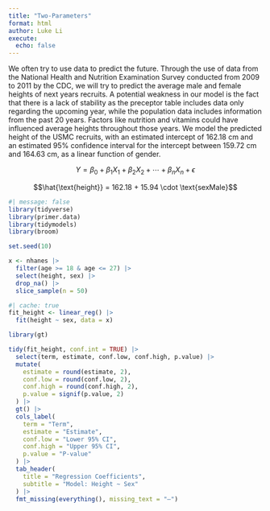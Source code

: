 ```yaml
---
title: "Two-Parameters"
format: html
author: Luke Li
execute: 
  echo: false
---
```


We often try to use data to predict the future. Through the use of data from the National Health and Nutrition Examination Survey conducted from 2009 to 2011 by the CDC, we will try to predict the average male and female heights of next years recruits. A potential weakness in our model is the fact that there is a lack of stability as the preceptor table includes data only regarding the upcoming year, while the population data includes information from the past 20 years. Factors like nutrition and vitamins could have influenced average heights throughout those years. We model the predicted height of the USMC recruits, with an estimated intercept of 162.18 cm and an estimated 95% confidence interval for the intercept between 159.72 cm and 164.63 cm, as a linear function of gender.

$$Y = \beta_0 + \beta_1 X_1 + \beta_2 X_2 + \cdots + \beta_n X_n + \epsilon$$

$$\hat{\text{height}} = 162.18 + 15.94 \cdot \text{sexMale}$$

```r
#| message: false
library(tidyverse)
library(primer.data)
library(tidymodels)
library(broom)
```

```r
set.seed(10)

x <- nhanes |>
  filter(age >= 18 & age <= 27) |>
  select(height, sex) |>
  drop_na() |>
  slice_sample(n = 50) 
```

```r
#| cache: true
fit_height <- linear_reg() |> 
  fit(height ~ sex, data = x)
```

```r
library(gt)

tidy(fit_height, conf.int = TRUE) |>
  select(term, estimate, conf.low, conf.high, p.value) |>
  mutate(
    estimate = round(estimate, 2),
    conf.low = round(conf.low, 2),
    conf.high = round(conf.high, 2),
    p.value = signif(p.value, 2)
  ) |>
  gt() |>
  cols_label(
    term = "Term",
    estimate = "Estimate",
    conf.low = "Lower 95% CI",
    conf.high = "Upper 95% CI",
    p.value = "P-value"
  ) |>
  tab_header(
    title = "Regression Coefficients",
    subtitle = "Model: Height ~ Sex"
  ) |>
  fmt_missing(everything(), missing_text = "–")
```
